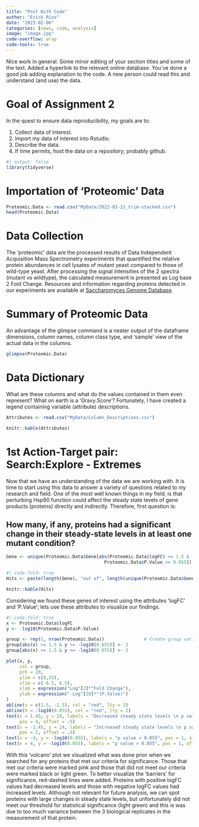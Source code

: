 ```yaml
---
title: "Post With Code"
author: "Erick Rios"
date: "2023-02-06"
categories: [news, code, analysis]
image: "image.jpg"
code-overflow: wrap
code-tools: true
---
```


::: callout-note
Nice work in general. Some minor editing of your section titles and some of the text. Added a hyperlink to the relevant online database. You've done a good job adding explanation to the code. A new person could read this and understand (and use) the data.
:::

# Goal of Assignment 2

In the quest to ensure data reproducibility, my goals are to:

1.  Collect data of interest.
2.  Import my data of interest into Rstudio.
3.  Describe the data.
4.  If time permits, host the data on a repository; probably github.

```r
#| output: false
library(tidyverse)
```

# Importation of 'Proteomic' Data

```r
Proteomic.Data <- read.csv("MyData/2022-03-21_trim-stacked.csv")
head(Proteomic.Data)

```

# Data Collection

The 'proteomic' data are the processed results of Data Independent Acquisition Mass Spectrometry experiments that quantified the relative protein abundances in cell lysates of mutant yeast compared to those of wild-type yeast. After processing the signal intensities of the 2 spectra (mutant vs wildtype), the calculated measurement is presented as Log base 2 Fold Change. Resources and information regarding proteins detected in our experiments are available at [Saccharomyces Genome Database](https://www.yeastgenome.org).

# Summary of Proteomic Data

An advantage of the glimpse command is a neater output of the dataframe dimensions, column names, column class type, and 'sample' view of the actual data in the columns.

```r
glimpse(Proteomic.Data)

```

# Data Dictionary

What are these columns and what do the values contained in them even represent? What on earth is a 'Gravy.Score'? Fortunately, I have created a legend containing variable (attribute) descriptions.

```r
Attributes <- read.csv("MyData/Column_Descriptions.csv")

knitr::kable(Attributes)
```

# 1st Action-Target pair: Search:Explore - Extremes

Now that we have an understanding of the data we are working with. It is time to start using this data to answer a variety of questions related to my research and field. One of the most well known things in my field, is that perturbing Hsp90 function could affect the steady state levels of gene products (proteins) directly and indirectly. Therefore, first question is:

## How many, if any, proteins had a significant change in their steady-state levels in at least one mutant condition?

```r
Gene <- unique(Proteomic.Data$Gene[abs(Proteomic.Data$logFC) >= 1.5 &
                                     Proteomic.Data$P.Value <= 0.055])
```

```r
#| code-fold: true
Hits <- paste(length(Gene), "out of", length(unique(Proteomic.Data$Gene)), "proteins were significantly affected in at least one mutant condition; Here we consider any protein whose steady state level changed by at least 1.5 (|Log2FC|)" )

knitr::kable(Hits)
```

Considering we found these genes of interest using the attributes 'logFC' and 'P.Value'; lets use these attributes to visualize our findings.


```r
#| code-fold: true
x <- Proteomic.Data$logFC
y <- -log10(Proteomic.Data$P.Value)

group <- rep(1, nrow(Proteomic.Data))               # Create group variable
group[abs(x) >= 1.5 & y >= -log10(0.055)] <- 2
group[abs(x) >= 1.5 & y <= -log10(0.055)] <- 3

plot(x, y, 
     col = group, 
     pch = 20,
     ylim = c(0,25),
     xlim = c(-6.5, 6.5),
     xlab = expression("Log"[2]*"Fold Change"),
     ylab = expression("-Log"[10]*"(P.Value)")
)
abline(v = c(1.5, -1.5), col = "red", lty = 2)
abline(h = -log10(0.055), col = "red", lty = 2)
text(x = 1.45, y = 24, labels = "Decreased steady state levels \n p value < 0.055",
     pos = 4, offset = .5)
text(x = -1.45, y = 24, labels = "Increased steady state levels \n p value < 0.055",
     pos = 2, offset = .5)
text(x = -4, y = -log10(0.055), labels = "p value > 0.055", pos = 1, offset = .5)
text(x = 4, y = -log10(0.055), labels = "p value > 0.055", pos = 1, offset = .5)
```

With this 'volcano' plot we visualized what was done prior when we searched for any proteins that met our criteria for significance. Those that met our criteria were marked pink and those that did not meet our criteria were marked black or light green. To better visualize the 'barriers' for significance, red-dashed lines were added. Proteins with positive logFC values had decreased levels and those with negative logFC values had increased levels. Although not relevant for future analysis, we can spot proteins with large changes in steady state levels, but unfortunately did not meet our threshold for statistical significance (light green) and this is was due to too much variance between the 3 biological replicates in the measurement of that protein.
